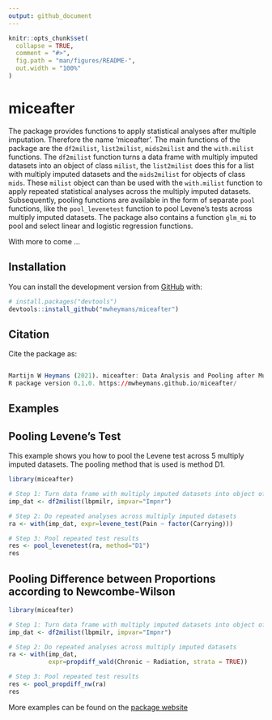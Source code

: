 ```yaml
---
output: github_document
---
```


<!-- README.md is generated from README.Rmd. Please edit that file -->

```r
knitr::opts_chunk$set(
  collapse = TRUE,
  comment = "#>",
  fig.path = "man/figures/README-",
  out.width = "100%"
)
```

# miceafter

The package provides functions to apply statistical analyses after multiple imputation. Therefore the name 'miceafter'. The main functions of the package are the `df2milist`, `list2milist`, `mids2milist` and the `with.milist` functions. The `df2milist` function turns a data frame with multiply imputed datasets into an object of class `milist`, the `list2milist` does this for a list with multiply imputed datasets and the `mids2milist` for objects of class `mids`. These `milist` object can than be used with the `with.milist` function to apply repeated statistical analyses across the multiply imputed datasets. Subsequently, pooling functions are available in the form of separate `pool` functions, like the `pool_levenetest` function to pool Levene's tests across multiply imputed datasets. The package also contains a function `glm_mi` to pool and select linear and logistic regression functions.   

With more to come ...

## Installation

You can install the development version from [GitHub](https://github.com/) with:

``` r
# install.packages("devtools")
devtools::install_github("mwheymans/miceafter")
```

## Citation

Cite the package as:

``` r

Martijn W Heymans (2021). miceafter: Data Analysis and Pooling after Multiple Imputation. 
R package version 0.1.0. https://mwheymans.github.io/miceafter/

```
## Examples

## Pooling Levene's Test

This example shows you how to pool the Levene test across 5 multiply imputed datasets. The pooling method that is used is method D1.

```r

library(miceafter)

# Step 1: Turn data frame with multiply imputed datasets into object of 'milist'
imp_dat <- df2milist(lbpmilr, impvar="Impnr")

# Step 2: Do repeated analyses across multiply imputed datasets
ra <- with(imp_dat, expr=levene_test(Pain ~ factor(Carrying)))

# Step 3: Pool repeated test results
res <- pool_levenetest(ra, method="D1")
res

```

## Pooling Difference between Proportions according to Newcombe-Wilson

```r

library(miceafter)

# Step 1: Turn data frame with multiply imputed datasets into object of 'milist'
imp_dat <- df2milist(lbpmilr, impvar="Impnr")

# Step 2: Do repeated analyses across multiply imputed datasets
ra <- with(imp_dat, 
           expr=propdiff_wald(Chronic ~ Radiation, strata = TRUE))

# Step 3: Pool repeated test results
res <- pool_propdiff_nw(ra)
res

```

More examples can be found on the [package website](https://mwheymans.github.io/miceafter/)
